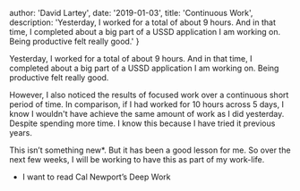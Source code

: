 
  author: 'David Lartey',
  date: '2019-01-03',
  title: 'Continuous Work',
  description:
    'Yesterday, I worked for a total of about 9 hours. And in that time, I completed about a big part of a USSD application I am working on. Being productive felt really good.'
}


Yesterday, I worked for a total of about 9 hours. And in that time, I completed about a big part of a USSD application I am working on. Being productive felt really good. 

However, I also noticed the results of focused work over a continuous short period of time. In comparison, if I had worked for 10 hours across 5 days, I know I wouldn't have achieve the same amount of work as I did yesterday. Despite spending more time. I know this because I have tried it previous years.

This isn’t something new*. But it has been a good lesson for me. So over the next few weeks, I will be working to have this as part of my work-life.

* I want to read Cal Newport’s Deep Work
